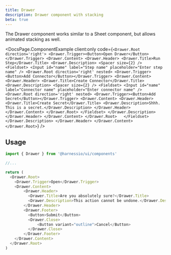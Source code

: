```yaml
---
title: Drawer
description: Drawer component with stacking
beta: true
---
```


The Drawer component works similar to a Sheet component, but allows animated stacking as well.


<DocsPage.ComponentExample
  client:only
  code={`<Drawer.Root direction='right'>
    <Drawer.Trigger><Button>Open Drawer</Button></Drawer.Trigger>
    <Drawer.Content>
      <Drawer.Header>
        <Drawer.Title>Run Step</Drawer.Title>
        <Drawer.Description>
          <Spacer size={2} />
          <Fieldset>
            <Input
              id="name"
              label="Step name"
              placeholder="Enter step name"
            />
            <Drawer.Root direction='right' nested>
              <Drawer.Trigger><Button>Add Connector</Button></Drawer.Trigger>
              <Drawer.Content>
                <Drawer.Header>
                  <Drawer.Title>Create Connector</Drawer.Title>
                  <Drawer.Description>
                    <Spacer size={2} />
                    <Fieldset>
                      <Input
                        id="name"
                        label="Connector name"
                        placeholder="Enter connector name"
                      />
                      <Drawer.Root direction='right' nested>
                        <Drawer.Trigger><Button>Add Secret</Button></Drawer.Trigger>
                        <Drawer.Content>
                          <Drawer.Header>
                            <Drawer.Title>Create Secret</Drawer.Title>
                            <Drawer.Description>Shhh. This is a secret.</Drawer.Description>
                          </Drawer.Header>
                        </Drawer.Content>
                      </Drawer.Root>
                    </Fieldset>
                  </Drawer.Description>
                </Drawer.Header>
              </Drawer.Content>
            </Drawer.Root>  
          </Fieldset>
        </Drawer.Description>
      </Drawer.Header>
    </Drawer.Content>
  </Drawer.Root>`}
/>

## Usage

```typescript jsx
import { Drawer } from '@harnessio/ui/components'

//...

return (
  <Drawer.Root>
    <Drawer.Trigger>Open</Drawer.Trigger>
    <Drawer.Content>
        <Drawer.Header>
          <Drawer.Title>Are you absolutely sure?</Drawer.Title>
          <Drawer.Description>This action cannot be undone.</Drawer.Description>
        </Drawer.Header>
        <Drawer.Footer>
          <Button>Submit</Button>
          <Drawer.Close>
              <Button variant="outline">Cancel</Button>
          </Drawer.Close>
        </Drawer.Footer>
    </Drawer.Content>
  </Drawer.Root>
)
```
